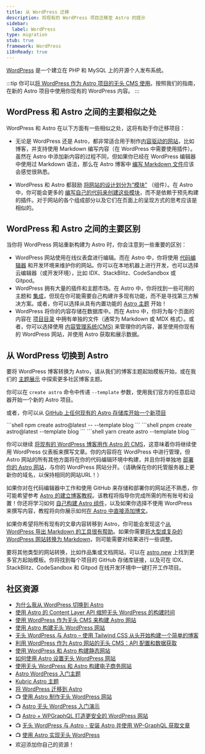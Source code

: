 ```yaml
---
title: 从 WordPress 迁移
description: 将现有的 WordPress 项目迁移至 Astro 的提示
sidebar:
  label: WordPress
type: migration
stub: true
framework: WordPress
i18nReady: true
---
```


[WordPress](https://wordpress.org) 是一个建立在 PHP 和 MySQL 上的开源个人发布系统。

:::tip
你可以[将 WordPress 作为 Astro 项目的无头 CMS 使用](/zh-cn/guides/cms/wordpress/)。按照我们的指南，在新的 Astro 项目中使用你现有的 WordPress 内容。
:::

## WordPress 和 Astro 之间的主要相似之处

WordPress 和 Astro 在以下方面有一些相似之处，这将有助于你迁移项目：

- 无论是 WordPress 还是 Astro，都非常适合用于制作[内容驱动的网站](/zh-cn/concepts/why-astro/#内容驱动)，比如博客，并支持使用 Markdown 编写内容（在 WordPress 中需要使用插件）。虽然在 Astro 中添加新内容的过程不同，但如果你已经在 WordPress 编辑器中使用过 Markdown 语法，那么在 Astro 博客中 [编写 Markdown 文件](/zh-cn/guides/markdown-content/)应该会感觉很熟悉。 

- WordPress 和 Astro 都鼓励 [将网站的设计划分为“模块”](/zh-cn/concepts/islands/) （组件）。在 Astro 中，你可能会更多的 [编写自己的代码来创建这些模块](/zh-cn/basics/astro-components/)，而不是依赖于预先构建的插件。对于网站的各个组成部分以及它们在页面上的呈现方式的思考应该是相似的。

## WordPress 和 Astro 之间的主要区别

当你将 WordPress 网站重新构建为 Astro 时，你会注意到一些重要的区别：

- WordPress 网站使用在线仪表盘进行编辑。而在 Astro 中，你将使用 [代码编辑器](/zh-cn/editor-setup/) 和开发环境来维护你的网站。你可以在本地机器上进行开发，也可以选择云编辑器（或开发环境），比如 IDX、StackBlitz、CodeSandbox 或 Gitpod。
- WordPress 拥有大量的插件和主题市场。在 Astro 中，你将找到一些可用的主题和 [集成](https://astro.build/integrations/)，但现在你可能需要自己构建许多现有功能，而不是寻找第三方解决方案。或者，你可以选择从具有内置功能的 [Astro 主题](https://astro.build/themes) 开始！
- WordPress 将你的内容存储在数据库中。而在 Astro 中，你将为每个页面的内容在 [项目目录](/zh-cn/basics/project-structure/) 中拥有单独的文件（通常为 Markdown 或 MDX 格式）。或者，你可以选择使用 [内容管理系统(CMS)](/zh-cn/guides/cms/) 来管理你的内容，甚至使用你现有的 WordPress 网站，并使用 Astro 获取和展示数据。

## 从 WordPress 切换到 Astro

要将 WordPress 博客转换为 Astro，请从我们的博客主题起始模板开始，或在我们的 [主题展示](https://astro.build/themes) 中探索更多社区博客主题。

你可以在  `create astro` 命令中传递 `--template` 参数，使用我们官方的任意启动器开始一个新的 Astro 项目。

或者，你可以从 [GitHub 上任何现有的 Astro 存储库开始一个新项目](/zh-cn/install-and-setup/#通过-cli-向导安装)

   <PackageManagerTabs>
    <Fragment slot="npm">
    ```shell
    npm create astro@latest -- --template blog
    ```
    </Fragment>
    <Fragment slot="pnpm">
    ```shell
    pnpm create astro@latest --template blog
    ```
    </Fragment>
    <Fragment slot="yarn">
    ```shell
    yarn create astro --template blog
    ```
    </Fragment>
  </PackageManagerTabs>

你可以继续 [将现有的 WordPress 博客用作 Astro 的 CMS](/zh-cn/guides/cms/wordpress/)，这意味着你将继续使用 WordPress 仪表板来撰写文章。你的内容将在 WordPress 中进行管理，但 Astro 网站的所有其他方面将在你的代码编辑环境中构建，并且你将单独地 [部署你的 Astro 网站](/zh-cn/guides/deploy/)，与你的 WordPress 网站分开。（请确保在你的托管服务器上更新你的域名，以保持相同的网站URL！）

如果你对在代码编辑器中工作和使用 GitHub 来存储和部署你的网站还不熟悉，你可能希望参考 [Astro 的建立博客教程](/zh-cn/tutorial/0-introduction/)。该教程将指导你完成所需的所有账号和设置！你还将学习如何 [自己构建 Astro 组件](/zh-cn/tutorial/3-components/)，以及如果你选择不使用 WordPress 来撰写内容，教程将向你展示如何[在 Astro 中直接添加博文](/zh-cn/tutorial/2-pages/2/)。

如果你希望将所有现有的文章内容转移到 Astro，你可能会发现这个[从 WordPress 导出 Markdown 的工具很有帮助](https://github.com/lonekorean/wordpress-export-to-markdown)。如果你需要[将大型或复杂的 WordPress 网站转换为 Markdown](https://swizec.com/blog/how-to-export-a-large-wordpress-site-to-markdown/)，则可能需要对结果进行一些调整。

要将其他类型的网站转换，比如作品集或文档网站，可以在 [astro.new](https://astro.new/) 上找到更多官方起始模板。你将找到每个项目的 GitHub 存储库链接，以及可在 IDX、StackBlitz、CodeSandbox 和 Gitpod 在线开发环境中一键打开工作项目。

## 社区资源

- [为什么我从 WordPress 切换到 Astro](https://dev.to/fratzinger/why-i-switched-from-wordpress-to-astro-5ge)
- [使用 Astro 的 Content Layer API 缩短无头 WordPress 的构建时间](https://andrewkepson.com/blog/headless-wordpress/build-time-astro-content-layer-api/)
- [使用 WordPress 作为无头 CMS 来构建 Astro 网站](https://blog.openreplay.com/building-an-astro-website-with-wordpress-as-a-headless-cms/)
- [使用 Astro 构建无头 WordPress 网站](https://wpengine.com/builders/building-headless-wordpress-site-astro/)
- [无头 WordPress 与 Astro – 使用 Tailwind CSS 从头开始​​构建一个简单的博客](https://fullstackdigital.io/blog/headless-wordpress-with-astro-build-a-simple-blog/)
- [利用 WordPress 作为 Astro 网站的无头 CMS：API 配置和数据获取](https://medium.com/@bangemann.dev/configure-wordpress-rest-api-setup-data-fetching-4af5161095f6)
- [使用 WordPress 和 Astro 构建静态网站](https://kinsta.com/blog/wordpress-astro/)
- [如何使用 Astro 设置无头 WordPress 网站](https://dev.to/mathiasahlgren/how-to-set-up-a-headless-wordpress-site-with-astro-3a2h)
- [使用无头 WordPress 和 Astro 构建电子商务网站](https://shaxadd.medium.com/building-an-e-commerce-website-with-headless-wordpress-and-astro-2712d8c8b735)
- [Astro WordPress 入门主题](https://astro.build/themes/details/astro-wordpress-starter/)
- [Kubric Astro 主题](https://astro.build/themes/details/kubrick-astro/)
- [将 WordPress 迁移到 Astro](https://delucis.github.io/dewp/)
- 📺 [使用 Astro 制作无头 WordPress 网站](https://www.youtube.com/watch?v=54U7dVmhyxE)
- 📺 [Astro 无头 WordPress 入门演示](https://www.youtube.com/watch?v=BcoxZZIfESI)
- 📺 [Astro + WPGraphQL 打造更安全的 WordPress 网站](https://www.youtube.com/watch?v=fWxn-r83ygQ)
- 📺 [无头 WordPress 与 Astro - 安装 Astro 并使用 WP-GraphQL 获取文章](https://www.youtube.com/watch?v=2PSqABrME28)
- 📺 [使用 Astro 实现无头 WordPress](https://www.youtube.com/watch?v=MP2TR6Z_YTc)
- 欢迎添加你自己的资源！

